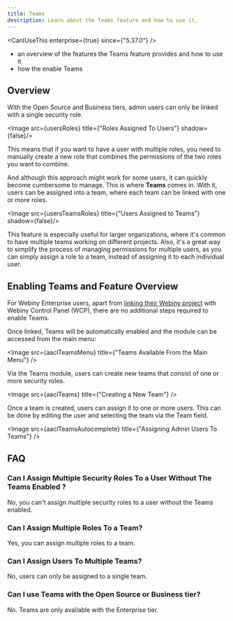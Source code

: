 ```yaml
---
title: Teams
description: Learn about the Teams feature and how to use it.
---
```



<CanIUseThis enterprise={true} since={"5.37.0"} />

<WhatYouWillLearn>

- an overview of the features the Teams feature provides and how to use it
- how the enable Teams

</WhatYouWillLearn>

## Overview

With the Open Source and Business tiers, admin users can only be linked with a single security role. 

<Image src={usersRoles} title={"Roles Assigned To Users"} shadow={false}/>

This means that if you want to have a user with multiple roles, you need to manually create a new role that combines the permissions of the two roles you want to combine.

And although this approach might work for some users, it can quickly become cumbersome to manage. This is where **Teams** comes in. With it, users can be assigned into a team, where each team can be linked with one or more roles.

<Image src={usersTeamsRoles} title={"Users Assigned to Teams"} shadow={false}/>

This feature is especially useful for larger organizations, where it's common to have multiple teams working on different projects. Also, it's a great way to simplify the process of managing permissions for multiple users, as you can simply assign a role to a team, instead of assigning it to each individual user.

## Enabling Teams and Feature Overview

For Webiny Enterprise users, apart from [linking their Webiny project](/docs/wcp/link-a-project) with Webiny Control Panel (WCP), there are no additional steps required to enable Teams.

Once linked, Teams will be automatically enabled and the module can be accessed from the main menu:

<Image src={aaclTeamsMenu} title={"Teams Available From the Main Menu"} />

Via the Teams module, users can create new teams that consist of one or more security roles.

<Image src={aaclTeams} title={"Creating a New Team"} />

Once a team is created, users can assign it to one or more users. This can be done by editing the user and selecting the team via the Team field.

<Image src={aaclTeamsAutocomplete} title={"Assigning Admin Users To Teams"} />

## FAQ

### Can I Assign Multiple Security Roles To a User Without The Teams Enabled ?

No, you can't assign multiple security roles to a user without the Teams enabled.

### Can I Assign Multiple Roles To a Team?

Yes, you can assign multiple roles to a team.

### Can I Assign Users To Multiple Teams?

No, users can only be assigned to a single team.

### Can I use Teams with the Open Source or Business tier?

No. Teams are only available with the Enterprise tier.

